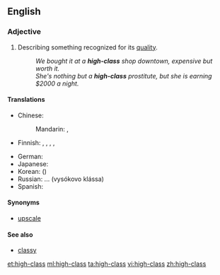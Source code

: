 ==English==

===Adjective===
{{en-adj}}

# Describing something recognized for its [[quality]].
#: ''We bought it at a '''high-class''' shop downtown, expensive but worth it.''
#: ''She's nothing but a '''high-class''' prostitute, but she is earning $2000 a night.''

====Translations====
{{trans-top|recognized for quality}}
* Chinese:
*: Mandarin: {{t-|cmn|高級|sc=Hani}}, {{t-|cmn|高级|tr=gāojí|sc=Hani}}
* Finnish: {{t-|fi|korkealaatuinen}}, {{t-|fi|korkealuokkainen}}, {{t+|fi|laadukas}}, {{t-|fi|tasokas}}, {{t-|fi|korkeatasoinen}}
{{trans-mid}}
* German: {{t|de|gehoben}}
* Japanese: {{t+|ja|高級|tr=こうきゅうな, kōkyū-na|alt=高級な|sc=Jpan}}
* Korean: {{t+|ko|고급|tr=gogeup|sc=Kore}} ({{t+|ko|高級|sc=Kore}})
* Russian: ... {{l|ru|высокий|высокого}} {{l|ru|класс|класса}} (vysókovo klássa)
* Spanish: {{t|es|de nivel de alto}}
{{trans-bottom}}

====Synonyms====
* [[upscale]]

====See also====
* [[classy]]

[[et:high-class]]
[[ml:high-class]]
[[ta:high-class]]
[[vi:high-class]]
[[zh:high-class]]